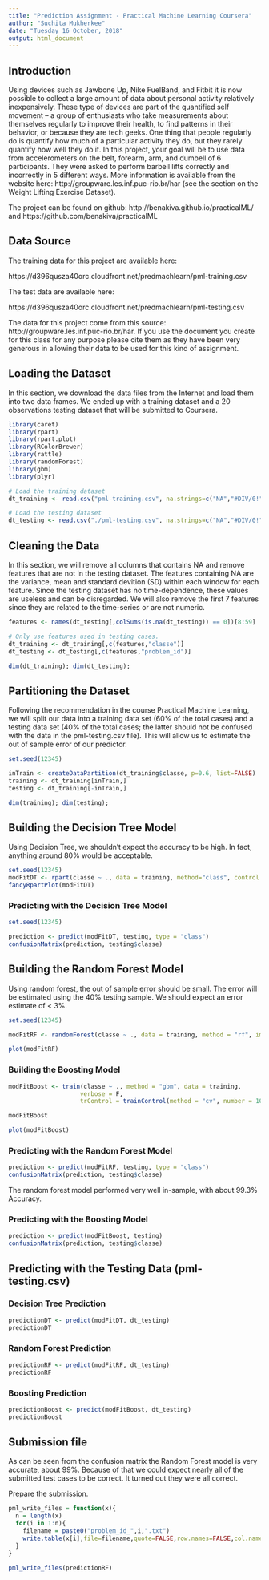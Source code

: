 ```yaml
---
title: "Prediction Assignment - Practical Machine Learning Coursera"
author: "Suchita Mukherkee"
date: "Tuesday 16 October, 2018"
output: html_document
---
```


## Introduction  

Using devices such as Jawbone Up, Nike FuelBand, and Fitbit it is now possible to collect a large amount of data about personal activity relatively inexpensively. These type of devices are part of the quantified self movement – a group of enthusiasts who take measurements about themselves regularly to improve their health, to find patterns in their behavior, or because they are tech geeks. One thing that people regularly do is quantify how much of a particular activity they do, but they rarely quantify how well they do it. In this project, your goal will be to use data from accelerometers on the belt, forearm, arm, and dumbell of 6 participants. They were asked to perform barbell lifts correctly and incorrectly in 5 different ways. More information is available from the website here: http://groupware.les.inf.puc-rio.br/har (see the section on the Weight Lifting Exercise Dataset).

The project can be found on github: http://benakiva.github.io/practicalML/ and https://github.com/benakiva/practicalML

## Data Source

The training data for this project are available here:

https://d396qusza40orc.cloudfront.net/predmachlearn/pml-training.csv

The test data are available here:

https://d396qusza40orc.cloudfront.net/predmachlearn/pml-testing.csv


The data for this project come from this source: http://groupware.les.inf.puc-rio.br/har. If you use the document you create for this class for any purpose please cite them as they have been very generous in allowing their data to be used for this kind of assignment.

## Loading the Dataset

In this section, we download the data files from the Internet and load them into two data frames.
We ended up with a training dataset and a 20 observations testing dataset that will be submitted to Coursera.

```r
library(caret)
library(rpart)
library(rpart.plot)
library(RColorBrewer)
library(rattle)
library(randomForest)
library(gbm)
library(plyr)
```

```r

# Load the training dataset
dt_training <- read.csv("pml-training.csv", na.strings=c("NA","#DIV/0!",""))

# Load the testing dataset
dt_testing <- read.csv("./pml-testing.csv", na.strings=c("NA","#DIV/0!",""))
```

## Cleaning the Data

In this section, we will remove all columns that contains NA and remove features that are not in the testing dataset. 
The features containing NA are the variance, mean and standard devition (SD) within each window for each feature. 
Since the testing dataset has no time-dependence, these values are useless and can be disregarded. We will also remove 
the first 7 features since they are related to the time-series or are not numeric.

```r
features <- names(dt_testing[,colSums(is.na(dt_testing)) == 0])[8:59]

# Only use features used in testing cases.
dt_training <- dt_training[,c(features,"classe")]
dt_testing <- dt_testing[,c(features,"problem_id")]

dim(dt_training); dim(dt_testing);
```

## Partitioning the Dataset

Following the recommendation in the course Practical Machine Learning, we will split our data into a training data set (60% of the total cases) and a testing data set (40% of the total cases; the latter should not be confused with the data in the pml-testing.csv file). This will allow us to estimate the out of sample error of our predictor. 

```r
set.seed(12345)

inTrain <- createDataPartition(dt_training$classe, p=0.6, list=FALSE)
training <- dt_training[inTrain,]
testing <- dt_training[-inTrain,]

dim(training); dim(testing);
```

## Building the Decision Tree Model

Using Decision Tree, we shouldn't expect the accuracy to be high. In fact, anything around 80% would be acceptable.

```r
set.seed(12345)
modFitDT <- rpart(classe ~ ., data = training, method="class", control = rpart.control(method = "cv", number = 10))
fancyRpartPlot(modFitDT)
```

### Predicting with the Decision Tree Model

```r
set.seed(12345)

prediction <- predict(modFitDT, testing, type = "class")
confusionMatrix(prediction, testing$classe)
```

## Building the Random Forest Model

Using random forest, the out of sample error should be small. The error will be estimated using the 40% testing sample. We should expect an error estimate of < 3%.

```r
set.seed(12345)

modFitRF <- randomForest(classe ~ ., data = training, method = "rf", importance = T, trControl = trainControl(method = "cv", classProbs=TRUE,savePredictions=TRUE,allowParallel=TRUE, number = 10))

plot(modFitRF)
```

### Building the Boosting Model

```r
modFitBoost <- train(classe ~ ., method = "gbm", data = training,
                    verbose = F,
                    trControl = trainControl(method = "cv", number = 10))

modFitBoost

plot(modFitBoost)
```

### Predicting with the Random Forest Model

```r
prediction <- predict(modFitRF, testing, type = "class")
confusionMatrix(prediction, testing$classe)
```

The random forest model performed very well in-sample, with about 99.3% Accuracy.

### Predicting with the Boosting Model

```r
prediction <- predict(modFitBoost, testing)
confusionMatrix(prediction, testing$classe)
```

## Predicting with the Testing Data (pml-testing.csv)

### Decision Tree Prediction

```r
predictionDT <- predict(modFitDT, dt_testing)
predictionDT
```

### Random Forest Prediction

```r
predictionRF <- predict(modFitRF, dt_testing)
predictionRF
```

### Boosting Prediction

```r
predictionBoost <- predict(modFitBoost, dt_testing)
predictionBoost
```

## Submission file

As can be seen from the confusion matrix the Random Forest model is very accurate, about 99%. Because of that we could expect nearly all of the submitted test cases to be correct. It turned out they were all correct.

Prepare the submission.

```r
pml_write_files = function(x){
  n = length(x)
  for(i in 1:n){
    filename = paste0("problem_id_",i,".txt")
    write.table(x[i],file=filename,quote=FALSE,row.names=FALSE,col.names=FALSE)
  }
}

pml_write_files(predictionRF)
```